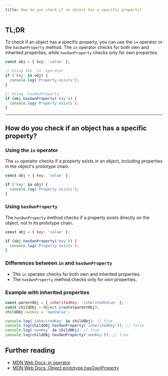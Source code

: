 ```yaml
---
title: How do you check if an object has a specific property?
---
```


## TL;DR

To check if an object has a specific property, you can use the `in` operator or the `hasOwnProperty` method. The `in` operator checks for both own and inherited properties, while `hasOwnProperty` checks only for own properties.

```js live
const obj = { key: 'value' };

// Using the `in` operator
if ('key' in obj) {
  console.log('Property exists');
}

// Using `hasOwnProperty`
if (obj.hasOwnProperty('key')) {
  console.log('Property exists');
}
```

---

## How do you check if an object has a specific property?

### Using the `in` operator

The `in` operator checks if a property exists in an object, including properties in the object's prototype chain.

```js live
const obj = { key: 'value' };

if ('key' in obj) {
  console.log('Property exists');
}
```

### Using `hasOwnProperty`

The `hasOwnProperty` method checks if a property exists directly on the object, not in its prototype chain.

```js live
const obj = { key: 'value' };

if (obj.hasOwnProperty('key')) {
  console.log('Property exists');
}
```

### Differences between `in` and `hasOwnProperty`

- The `in` operator checks for both own and inherited properties.
- The `hasOwnProperty` method checks only for own properties.

### Example with inherited properties

```js live
const parentObj = { inheritedKey: 'inheritedValue' };
const childObj = Object.create(parentObj);
childObj.ownKey = 'ownValue';

console.log('inheritedKey' in childObj); // true
console.log(childObj.hasOwnProperty('inheritedKey')); // false
console.log('ownKey' in childObj); // true
console.log(childObj.hasOwnProperty('ownKey')); // true
```

## Further reading

- [MDN Web Docs: in operator](https://developer.mozilla.org/en-US/docs/Web/JavaScript/Reference/Operators/in)
- [MDN Web Docs: Object.prototype.hasOwnProperty](https://developer.mozilla.org/en-US/docs/Web/JavaScript/Reference/Global_Objects/Object/hasOwnProperty)
